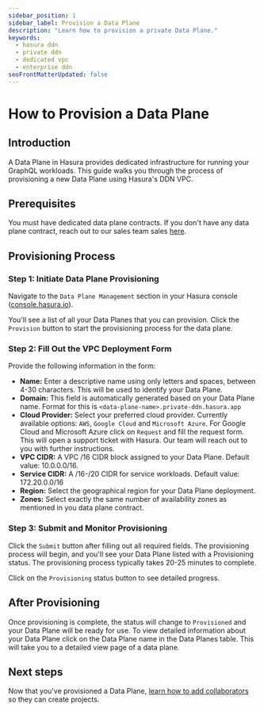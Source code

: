 ```yaml
---
sidebar_position: 1
sidebar_label: Provision a Data Plane
description: "Learn how to provision a private Data Plane."
keywords:
  - hasura ddn
  - private ddn
  - dedicated vpc
  - enterprise ddn
seoFrontMatterUpdated: false
---
```



# How to Provision a Data Plane

## Introduction
A Data Plane in Hasura provides dedicated infrastructure for running your GraphQL workloads. This guide walks you through the process of provisioning a new Data Plane using Hasura's DDN VPC.

## Prerequisites
You must have dedicated data plane contracts. If you don't have any data plane contract, reach out to our sales team sales [here](https://hasura.io/contact-us). 

## Provisioning Process

### Step 1: Initiate Data Plane Provisioning

Navigate to the `Data Plane Management` section in your Hasura console ([console.hasura.io](https://console.hasura.io)). 

<Thumbnail src="/img/data-plane/data-plane-management.png" alt="Data Plane" width="1000px" />

You'll see a list of all your Data Planes that you can provision. Click the `Provision` button to start the provisioning process for the data plane.

<Thumbnail src="/img/data-plane/pending-provision-data-planes.png" alt="Data Plane" width="1000px" />

### Step 2: Fill Out the VPC Deployment Form

Provide the following information in the form:

<Thumbnail src="/img/data-plane/vpc-form.png" alt="Data Plane" width="1000px" />


- **Name:** Enter a descriptive name using only letters and spaces, between 4-30 characters. This will be used to identify your Data Plane.
- **Domain:** This field is automatically generated based on your Data Plane name. Format for this is `<data-plane-name>.private-ddn.hasura.app`
- **Cloud Provider:** Select your preferred cloud provider. Currently available options: `AWS`, `Google Cloud` and `Microsoft Azure`. For Google Cloud and Microsoft Azure click on `Request` and fill the request form. This will open a support ticket with Hasura. Our team will reach out to you with further instructions.
- **VPC CIDR:** A VPC /16 CIDR block assigned to your Data Plane. Default value: 10.0.0.0/16. 
- **Service CIDR:** A /16-/20 CIDR for service workloads. Default value: 172.20.0.0/16
- **Region:** Select the geographical region for your Data Plane deployment.
- **Zones:** Select exactly the same number of availability zones as mentioned in you data plane contract.

### Step 3: Submit and Monitor Provisioning

Click the `Submit` button after filling out all required fields. The provisioning process will begin, and you'll see your Data Plane listed with a Provisioning status. The provisioning process typically takes 20-25 minutes to complete.

<Thumbnail src="/img/data-plane/data-plane-page.png" alt="Data Plane" width="1000px" />

Click on the `Provisioning` status button to see detailed progress.

<Thumbnail src="/img/data-plane/provisioning-status-modal.png" alt="Data Plane" width="1000px" />

## After Provisioning

Once provisioning is complete, the status will change to `Provisioned` and your Data Plane will be ready for use. To view detailed information about your Data Plane click on the Data Plane name in the Data Planes table. This will take you to a detailed view page of a data plane.

<Thumbnail src="/img/data-plane/data-plane-detail.png" alt="Data Plane" width="1000px" />


## Next steps

Now that you've provisioned a Data Plane,
[learn how to add collaborators](/deployment/private-ddn/data-plane-collaboration.mdx) so they can create projects.
